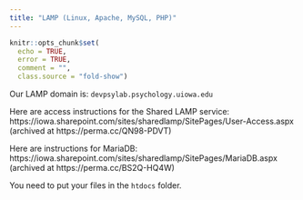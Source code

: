 ```yaml
---
title: "LAMP (Linux, Apache, MySQL, PHP)"
---
```


```r
knitr::opts_chunk$set(
  echo = TRUE,
  error = TRUE,
  comment = "",
  class.source = "fold-show")
```

Our LAMP domain is: `devpsylab.psychology.uiowa.edu`

Here are access instructions for the Shared LAMP service:
https://iowa.sharepoint.com/sites/sharedlamp/SitePages/User-Access.aspx (archived at https://perma.cc/QN98-PDVT)

Here are instructions for MariaDB: https://iowa.sharepoint.com/sites/sharedlamp/SitePages/MariaDB.aspx (archived at https://perma.cc/BS2Q-HQ4W)

You need to put your files in the `htdocs` folder.
